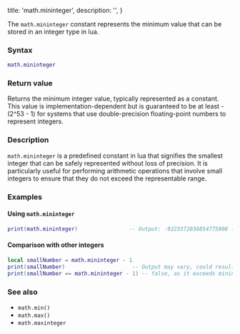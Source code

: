   title: 'math.mininteger',
  description: '',
}

The `math.mininteger` constant represents the minimum value that can be stored in an integer type in lua.

### Syntax  

```lua
math.mininteger
```

### Return value  

Returns the minimum integer value, typically represented as a constant. This value is implementation-dependent but is guaranteed to be at least -(2^53 - 1) for systems that use double-precision floating-point numbers to represent integers.

### Description  

`math.mininteger` is a predefined constant in lua that signifies the smallest integer that can be safely represented without loss of precision. It is particularly useful for performing arithmetic operations that involve small integers to ensure that they do not exceed the representable range.

### Examples  

#### Using `math.mininteger`

```lua
print(math.mininteger)                -- Output: -9223372036854775808 (or the equivalent minimum integer value)
```

#### Comparison with other integers

```lua
local smallNumber = math.mininteger - 1
print(smallNumber)                     -- Output may vary, could result in a number that cannot be represented as an integer
print(smallNumber == math.mininteger - 1) -- false, as it exceeds mininteger
```

### See also  

- `math.min()`  
- `math.max()`  
- `math.maxinteger`  
